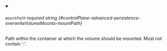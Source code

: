 
<details className="config-field" data-expandable="false" open>
<summary>

###### `mountPath` <span className="config-field-required" data-required="false">required</span> <span className="config-field-type">string</span> <span className="config-field-default"></span> <span className="config-field-enum"></span> {#controlPlane-advanced-persistence-overwriteVolumeMounts-mountPath}

Path within the container at which the volume should be mounted.  Must
not contain ':'.

</summary>



</details>
